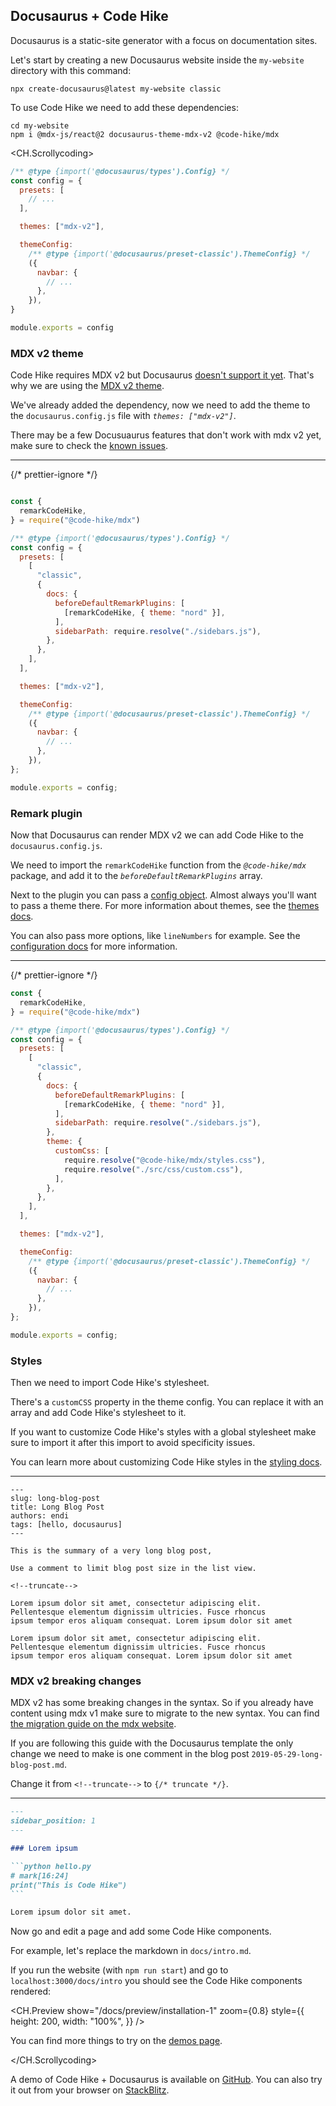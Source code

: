 ## Docusaurus + Code Hike

Docusaurus is a static-site generator with a focus on documentation sites.

Let's start by creating a new Docusaurus website inside the `my-website` directory with this command:

```
npx create-docusaurus@latest my-website classic
```

To use Code Hike we need to add these dependencies:

```
cd my-website
npm i @mdx-js/react@2 docusaurus-theme-mdx-v2 @code-hike/mdx
```

<CH.Scrollycoding>

```js docusaurus.config.js focus=2,7,16
/** @type {import('@docusaurus/types').Config} */
const config = {
  presets: [
    // ...
  ],

  themes: ["mdx-v2"],

  themeConfig:
    /** @type {import('@docusaurus/preset-classic').ThemeConfig} */
    ({
      navbar: {
        // ...
      },
    }),
}

module.exports = config
```

### MDX v2 theme

Code Hike requires MDX v2 but Docusaurus [doesn't support it yet](https://github.com/facebook/docusaurus/issues/4029). That's why we are using the [MDX v2 theme](https://github.com/pomber/docusaurus-mdx-2).

We've already added the dependency, now we need to add the theme to the `docusaurus.config.js` file with _`themes: ["mdx-v2"]`_.

There may be a few Docusuaurus features that don't work with mdx v2 yet, make sure to check the [known issues](https://github.com/pomber/docusaurus-mdx-2#known-issues).

---

{/* prettier-ignore */}
```js docusaurus.config.js focus=1:4,13:15

const {
  remarkCodeHike,
} = require("@code-hike/mdx")

/** @type {import('@docusaurus/types').Config} */
const config = {
  presets: [
    [
      "classic",
      {
        docs: {
          beforeDefaultRemarkPlugins: [
            [remarkCodeHike, { theme: "nord" }],
          ],
          sidebarPath: require.resolve("./sidebars.js"),
        },
      },
    ],
  ],

  themes: ["mdx-v2"],

  themeConfig:
    /** @type {import('@docusaurus/preset-classic').ThemeConfig} */
    ({
      navbar: {
        // ...
      },
    }),
};

module.exports = config;
```

### Remark plugin

Now that Docusaurus can render MDX v2 we can add Code Hike to the `docusaurus.config.js`.

We need to import the `remarkCodeHike` function from the _`@code-hike/mdx`_ package, and add it to the _`beforeDefaultRemarkPlugins`_ array.

Next to the plugin you can pass a [config object](focus://2,15[30:38]). Almost always you'll want to pass a theme there. For more information about themes, see the [themes docs](/docs/themes).

You can also pass more options, like `lineNumbers` for example. See the [configuration docs](/docs/configuration) for more information.

---

{/* prettier-ignore */}
```js docusaurus.config.js focus=18,19,21
const {
  remarkCodeHike,
} = require("@code-hike/mdx")

/** @type {import('@docusaurus/types').Config} */
const config = {
  presets: [
    [
      "classic",
      {
        docs: {
          beforeDefaultRemarkPlugins: [
            [remarkCodeHike, { theme: "nord" }],
          ],
          sidebarPath: require.resolve("./sidebars.js"),
        },
        theme: {
          customCss: [
            require.resolve("@code-hike/mdx/styles.css"),
            require.resolve("./src/css/custom.css"),
          ],
        },
      },
    ],
  ],

  themes: ["mdx-v2"],

  themeConfig:
    /** @type {import('@docusaurus/preset-classic').ThemeConfig} */
    ({
      navbar: {
        // ...
      },
    }),
};

module.exports = config;
```

### Styles

Then we need to import Code Hike's stylesheet.

There's a `customCSS` property in the theme config. You can replace it with an array and add Code Hike's stylesheet to it.

If you want to customize Code Hike's styles with a global stylesheet make sure to import it after this import to avoid specificity issues.

You can learn more about customizing Code Hike styles in the [styling docs](/docs/intro).

---

```text blog/2019-05-29-long-blog-post.md focus=12
---
slug: long-blog-post
title: Long Blog Post
authors: endi
tags: [hello, docusaurus]
---

This is the summary of a very long blog post,

Use a comment to limit blog post size in the list view.

<!--truncate-->

Lorem ipsum dolor sit amet, consectetur adipiscing elit.
Pellentesque elementum dignissim ultricies. Fusce rhoncus
ipsum tempor eros aliquam consequat. Lorem ipsum dolor sit amet

Lorem ipsum dolor sit amet, consectetur adipiscing elit.
Pellentesque elementum dignissim ultricies. Fusce rhoncus
ipsum tempor eros aliquam consequat. Lorem ipsum dolor sit amet

```

### MDX v2 breaking changes

MDX v2 has some breaking changes in the syntax. So if you already have content using mdx v1 make sure to migrate to the new syntax. You can find [the migration guide on the mdx website](https://mdxjs.com/migrating/v2/).

If you are following this guide with the Docusaurus template the only change we need to make is one comment in the blog post `2019-05-29-long-blog-post.md`.

Change it from `<!--truncate-->` to `{/* truncate */}`.

---

````md docs/intro.md
---
sidebar_position: 1
---

### Lorem ipsum

```python hello.py
# mark[16:24]
print("This is Code Hike")
```

Lorem ipsum dolor sit amet.
````

Now go and edit a page and add some Code Hike components.

For example, let's replace the markdown in `docs/intro.md`.

If you run the website (with `npm run start`) and go to `localhost:3000/docs/intro` you should see the Code Hike components rendered:

<CH.Preview
  show="/docs/preview/installation-1"
  zoom={0.8}
  style={{
    height: 200,
    width: "100%",
  }}
/>

You can find more things to try on the [demos page](https://codehike.org/#demos).

</CH.Scrollycoding>
 
<div style={{ height: 20 }} />

A demo of Code Hike + Docusaurus is available on [GitHub](https://github.com/code-hike/codehike/tree/main/examples/docusaurus). You can also try it out from your browser on [StackBlitz](https://stackblitz.com/github/code-hike/codehike/tree/main/examples/docusaurus?file=docs/intro.md&initialpath=docs/intro).

<div style={{ height: 200 }} />
